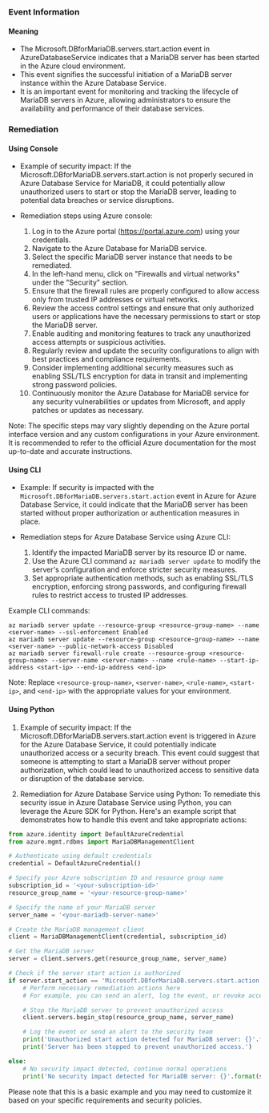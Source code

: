 
### Event Information

#### Meaning

- The Microsoft.DBforMariaDB.servers.start.action event in AzureDatabaseService indicates that a MariaDB server has been started in the Azure cloud environment.
- This event signifies the successful initiation of a MariaDB server instance within the Azure Database Service.
- It is an important event for monitoring and tracking the lifecycle of MariaDB servers in Azure, allowing administrators to ensure the availability and performance of their database services.

### Remediation

#### Using Console

- Example of security impact: If the Microsoft.DBforMariaDB.servers.start.action is not properly secured in Azure Database Service for MariaDB, it could potentially allow unauthorized users to start or stop the MariaDB server, leading to potential data breaches or service disruptions.

- Remediation steps using Azure console:
  1. Log in to the Azure portal (https://portal.azure.com) using your credentials.
  2. Navigate to the Azure Database for MariaDB service.
  3. Select the specific MariaDB server instance that needs to be remediated.
  4. In the left-hand menu, click on "Firewalls and virtual networks" under the "Security" section.
  5. Ensure that the firewall rules are properly configured to allow access only from trusted IP addresses or virtual networks.
  6. Review the access control settings and ensure that only authorized users or applications have the necessary permissions to start or stop the MariaDB server.
  7. Enable auditing and monitoring features to track any unauthorized access attempts or suspicious activities.
  8. Regularly review and update the security configurations to align with best practices and compliance requirements.
  9. Consider implementing additional security measures such as enabling SSL/TLS encryption for data in transit and implementing strong password policies.
  10. Continuously monitor the Azure Database for MariaDB service for any security vulnerabilities or updates from Microsoft, and apply patches or updates as necessary.

Note: The specific steps may vary slightly depending on the Azure portal interface version and any custom configurations in your Azure environment. It is recommended to refer to the official Azure documentation for the most up-to-date and accurate instructions.

#### Using CLI

- Example: If security is impacted with the `Microsoft.DBforMariaDB.servers.start.action` event in Azure for Azure Database Service, it could indicate that the MariaDB server has been started without proper authorization or authentication measures in place.

- Remediation steps for Azure Database Service using Azure CLI:
  1. Identify the impacted MariaDB server by its resource ID or name.
  2. Use the Azure CLI command `az mariadb server update` to modify the server's configuration and enforce stricter security measures.
  3. Set appropriate authentication methods, such as enabling SSL/TLS encryption, enforcing strong passwords, and configuring firewall rules to restrict access to trusted IP addresses.

Example CLI commands:
```
az mariadb server update --resource-group <resource-group-name> --name <server-name> --ssl-enforcement Enabled
az mariadb server update --resource-group <resource-group-name> --name <server-name> --public-network-access Disabled
az mariadb server firewall-rule create --resource-group <resource-group-name> --server-name <server-name> --name <rule-name> --start-ip-address <start-ip> --end-ip-address <end-ip>
```
Note: Replace `<resource-group-name>`, `<server-name>`, `<rule-name>`, `<start-ip>`, and `<end-ip>` with the appropriate values for your environment.

#### Using Python

1. Example of security impact: If the Microsoft.DBforMariaDB.servers.start.action event is triggered in Azure for the Azure Database Service, it could potentially indicate unauthorized access or a security breach. This event could suggest that someone is attempting to start a MariaDB server without proper authorization, which could lead to unauthorized access to sensitive data or disruption of the database service.

2. Remediation for Azure Database Service using Python: To remediate this security issue in Azure Database Service using Python, you can leverage the Azure SDK for Python. Here's an example script that demonstrates how to handle this event and take appropriate actions:

```python
from azure.identity import DefaultAzureCredential
from azure.mgmt.rdbms import MariaDBManagementClient

# Authenticate using default credentials
credential = DefaultAzureCredential()

# Specify your Azure subscription ID and resource group name
subscription_id = '<your-subscription-id>'
resource_group_name = '<your-resource-group-name>'

# Specify the name of your MariaDB server
server_name = '<your-mariadb-server-name>'

# Create the MariaDB management client
client = MariaDBManagementClient(credential, subscription_id)

# Get the MariaDB server
server = client.servers.get(resource_group_name, server_name)

# Check if the server start action is authorized
if server.start_action == 'Microsoft.DBforMariaDB.servers.start.action':
    # Perform necessary remediation actions here
    # For example, you can send an alert, log the event, or revoke access

    # Stop the MariaDB server to prevent unauthorized access
    client.servers.begin_stop(resource_group_name, server_name)

    # Log the event or send an alert to the security team
    print('Unauthorized start action detected for MariaDB server: {}'.format(server_name))
    print('Server has been stopped to prevent unauthorized access.')

else:
    # No security impact detected, continue normal operations
    print('No security impact detected for MariaDB server: {}'.format(server_name))
```

Please note that this is a basic example and you may need to customize it based on your specific requirements and security policies.

